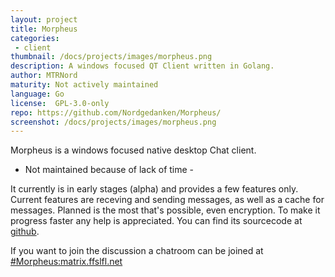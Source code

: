 ```yaml
---
layout: project
title: Morpheus
categories: 
 - client
thumbnail: /docs/projects/images/morpheus.png
description: A windows focused QT Client written in Golang.
author: MTRNord
maturity: Not actively maintained
language: Go
license:  GPL-3.0-only
repo: https://github.com/Nordgedanken/Morpheus/
screenshot: /docs/projects/images/morpheus.png
---
```


Morpheus is a windows focused native desktop Chat client.

- Not maintained because of lack of time -

It currently is in early stages (alpha) and provides a few features only.
Current features are receving and sending messages, as well as a cache for messages. Planned is the most that's possible, even encryption. To make it progress faster any help is appreciated.
You can find its sourcecode at [github](https://github.com/Nordgedanken/Morpheus/).

If you want to join the discussion a chatroom can be joined at [#Morpheus:matrix.ffslfl.net](https://to.chat.imzqqq.top/#/#Morpheus:matrix.ffslfl.net)


